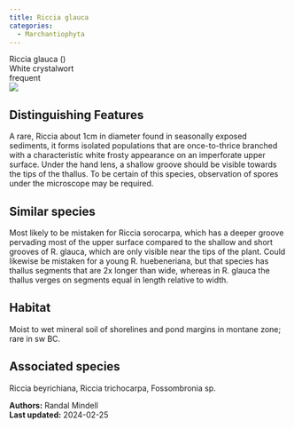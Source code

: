 ```yaml
---
title: Riccia glauca
categories:
  - Marchantiophyta
---
```


<div class="info-panel">
 <div class="info-top">
  <div class="taxon-scientific"><span class="taxon-name">Riccia glauca</span> <span class="taxon-authority"></span> <span class="taxon-family">()</span></div>
  <div class="taxon-common">White crystalwort</div>
 </div>
 <div class="info-bottom">
  <div class="taxon-qnd"></div>
  <div class="taxon-abundance">frequent</div>
 </div>
</div>

<div class="tab-index">
 <div class="tab-microscope"><img src="../img/bryo guide microscope.png"/></div>
</div>

## Distinguishing Features

A rare, Riccia about 1cm in diameter found in seasonally exposed sediments, it forms isolated populations that are once-to-thrice branched with a characteristic white frosty appearance on an imperforate upper surface. Under the hand lens, a shallow groove should be visible towards the tips of the thallus. To be certain of this species, observation of spores under the microscope may be required.

## Similar species

Most likely to be mistaken for Riccia sorocarpa, which has a deeper groove pervading most of the upper surface compared to the shallow and short grooves of R. glauca, which are only visible near the tips of the plant. Could likewise be mistaken for a young R. huebeneriana, but that species has thallus segments that are 2x longer than wide, whereas in R. glauca the thallus verges on segments equal in length relative to width.

## Habitat

Moist to wet mineral soil of shorelines and pond margins in montane zone; rare in sw BC.

## Associated species

Riccia beyrichiana, Riccia trichocarpa, Fossombronia sp.

<div class="taxon-footer">
 <div class="taxon-authors"><b>Authors:</b> <span>Randal Mindell</span></div>
 <div class="taxon-update"><b>Last updated:</b> <span>2024-02-25</span></div>
</div>

